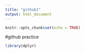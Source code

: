 ```yaml
---
title: "github1"
output: html_document
---
```


```r
knitr::opts_chunk$set(echo = TRUE)
```

#github practice
```r
library(dplyr)
```


